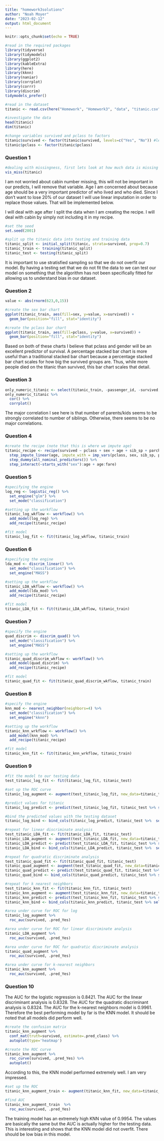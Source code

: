 ```yaml
---
title: "homework3solutions"
author: "Noah Moyer"
date: "2023-02-12"
output: html_document
---
```


```r
knitr::opts_chunk$set(echo = TRUE)
```

```r
#read in the required packages
library(tidyverse)
library(tidymodels)
library(ggplot2)
library(kableExtra)
library(here)
library(kknn)
library(naniar)
library(corrplot)
library(corrr)
library(discrim)
tidymodels_prefer()
```

```r
#read in the dataset
titanic <- read.csv(here("Homework", "Homework3", "data", "titanic.csv"))

#investigate the data
head(titanic)
dim(titanic)

#change variables survived and pclass to factors
titanic$survived <- factor(titanic$survived, levels=c("Yes", "No")) #levels is used to order yes before no
titanic$pclass <- factor(titanic$pclass)

```

### Question 1
```r
#dealing with missingness, first lets look at how much data is missing
vis_miss(titanic)
```
  
I am not worried about cabin number missing, this will not be important in our predicts, I will remove that variable. Age I am concerned about because age should be a very important predictor of who lived and who died. Since I don't want to lose 20% of our dataset I will use linear imputation in order to replace those values. That will be implemented below.

I will deal with age after I split the data when I am creating the recipe. I will deal with cabin by simply not including it in my recipe.

```r
#set the seed
set.seed(2001)

#split up the titanic data into testing and training data
titanic_split <- initial_split(titanic, strata=survived, prop=0.7)
titanic_train <- training(titanic_split)
titanic_test <- testing(titanic_split)

```
It is important to use stratisfied sampling so that we do not overfit our model. By having a testing set that we do not fit the data to we can test our model on something that the algorithm has not been specifically fitted for allowing us to understand bias in our dataset.

### Question 2
```r
value <- abs(rnorm(623,0,15))

#create the sex bar chart
ggplot(titanic_train, aes(fill=sex, y=value, x=survived)) +
  geom_bar(position="fill", stat="identity")

#create the pclass bar chart
ggplot(titanic_train, aes(fill=pclass, y=value, x=survived)) +
  geom_bar(position="fill", stat="identity")

```

Based on both of these charts I believe that pclass and gender will be an excellent predictor of survival. A percentage stacked bar chart is more useful than a traditional stacked bar chart because a percentage stacked bar chart scales for how big the survived groups are. Thus, while more people died on the titanic than survived, this bar chart scales that detail.

### Question 3
```r
only_numeric_titanic <- select(titanic_train, -passenger_id, -survived, -name, -sex, -ticket, -cabin, -embarked, -pclass)
only_numeric_titanic %>% 
  cor() %>% 
  corrplot()
```
   
   
The major correlation I see here is that number of parents/kids seems to be strongly correlated to number of siblings. Otherwise, there seems to be no major correlations.

### Question 4
```r
#create the recipe (note that this is where we impute age)
titanic_recipe <- recipe(survived ~ pclass + sex + age + sib_sp + parch + fare, titanic_train) %>% 
  step_impute_linear(age, impute_with = imp_vars(pclass, sex, sib_sp, parch, fare)) %>% 
  step_dummy(all_nominal_predictors()) %>% 
  step_interact(~starts_with("sex"):age + age:fare)

```


### Question 5
```r
#specifying the engine
log_reg <- logistic_reg() %>% 
  set_engine("glm") %>% 
  set_mode("classification")

#setting up the workflow
titanic_log_wkflow <- workflow() %>% 
  add_model(log_reg) %>% 
  add_recipe(titanic_recipe)

#fit model
titanic_log_fit <- fit(titanic_log_wkflow, titanic_train)
```
### Question 6
```r
#specifying the engine
lda_mod <- discrim_linear() %>% 
  set_mode("classification") %>% 
  set_engine("MASS")

#setting up the workflow
titanic_LDA_wkflow <- workflow() %>% 
  add_model(lda_mod) %>% 
  add_recipe(titanic_recipe)

#fit model
titanic_LDA_fit <- fit(titanic_LDA_wkflow, titanic_train)
```
### Question 7
```r
#specify the engine
quad_discrim <- discrim_quad() %>% 
  set_mode("classification") %>% 
  set_engine("MASS")

#setting up the workflow
titanic_quad_discrim_wkflow <- workflow() %>% 
  add_model(quad_discrim) %>% 
  add_recipe(titanic_recipe)

#fit model
titanic_quad_fit <- fit(titanic_quad_discrim_wkflow, titanic_train)

```

### Question 8
```r
#specify the engine
knn_mod <- nearest_neighbor(neighbors=4) %>% 
  set_mode("classification") %>% 
  set_engine("kknn")

#setting up the workflow
titanic_knn_wrkflow <- workflow() %>% 
  add_model(knn_mod) %>% 
  add_recipe(titanic_recipe)

#fit model
titanic_knn_fit <- fit(titanic_knn_wrkflow, titanic_train)
```

### Question 9
```r
#fit the model to our testing data
test_titanic_log_fit <- fit(titanic_log_fit, titanic_test)

#set up the ROC curve
titanic_log_augment <- augment(test_titanic_log_fit, new_data=titanic_test)

#predict values for titanic
titanic_log_predict <- predict(test_titanic_log_fit, titanic_test %>% select(-survived))

#bind the predicted values with the testing dataset
titanic_log_bind <- bind_cols(titanic_log_predict, titanic_test %>%  select(survived))

#repeat for linear discriminate analysis
test_titanic_LDA_fit <- fit(titanic_LDA_fit, titanic_test)
titanic_LDA_augment <- augment(test_titanic_LDA_fit, new_data=titanic_test)
titanic_LDA_predict <- predict(test_titanic_LDA_fit, titanic_test %>% select(-survived))
titanic_LDA_bind <- bind_cols(titanic_LDA_predict, titanic_test %>%  select(survived))

#repeat for quadratic discriminate analysis
test_titanic_quad_fit <- fit(titanic_quad_fit, titanic_test)
titanic_quad_augment <- augment(test_titanic_quad_fit, new_data=titanic_test)
titanic_quad_predict <- predict(test_titanic_quad_fit, titanic_test %>% select(-survived))
titanic_quad_bind <- bind_cols(titanic_quad_predict, titanic_test %>% select(survived))

#repeat for k nearest neighbors
test_titanic_knn_fit <- fit(titanic_knn_fit, titanic_test)
titanic_knn_augment <- augment(test_titanic_knn_fit, new_data=titanic_test)
titanic_knn_predict <- predict(test_titanic_knn_fit, titanic_test %>% select(-survived))
titanic_knn_bind <- bind_cols(titanic_knn_predict, titanic_test %>% select(survived))

#area under curve for ROC for log
titanic_log_augment %>% 
  roc_auc(survived, .pred_Yes)

#area under curve for ROC for linear discriminate analysis
titanic_LDA_augment %>% 
  roc_auc(survived, .pred_Yes)

#area under curve for ROC for quadratic discriminate analysis
titanic_quad_augment %>% 
  roc_auc(survived, .pred_Yes)

#area under curve for k-nearest neighbors
titanic_knn_augment %>% 
  roc_auc(survived, .pred_Yes)
```

### Question 10
The AUC for the logistic regression is 0.8421. The AUC for the linear discriminant analysis is 0.8328. The AUC for the quadratic discriminant analysis is 0.8324. The AUC for the k-nearest neighbors model is 0.9961. Therefore the best performing model by far is the KNN model. It should be noted that all models did perform well.

```r
#create the confusion matrix
titanic_knn_augment %>% 
  conf_mat(truth=survived, estimate=.pred_class) %>% 
  autoplot(type='heatmap')

#create the ROC curve
titanic_knn_augment %>% 
  roc_curve(survived, .pred_Yes) %>% 
  autoplot()
```
   
   
According to this, the KNN model performed extremely well. I am very impressed.
```r
#set up the ROC
titanic_knn_augment_train <- augment(titanic_knn_fit, new_data=titanic_train)

#find AUC
titanic_knn_augment_train  %>% 
  roc_auc(survived, .pred_Yes)
```
The training model has an extremely high KNN value of 0.9954. The values are basically the same but the AUC is actually higher for the testing data. This is interesting and shows that the KNN model did not overfit. There should be low bias in this model.